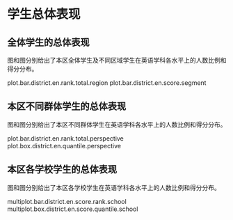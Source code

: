 <!-- chapter total -->

\mytext

# 学生总体表现

## 全体学生的总体表现

图\ref{fig: `r gio.R$GetPlotTitle("plot.bar.district.en.rank.total.region")`}和图\ref{fig: `r gio.R$GetPlotTitle("plot.bar.district.en.score.segment")`}分别给出了本区全体学生及不同区域学生在英语学科各水平上的人数比例和得分分布。

plot.bar.district.en.rank.total.region
plot.bar.district.en.score.segment


## 本区不同群体学生的总体表现

图\ref{fig: `r gio.R$GetPlotTitle("plot.bar.district.en.rank.total.perspective")`}和图\ref{fig: `r gio.R$GetPlotTitle("plot.box.district.en.quantile.perspective")`}分别给出了本区不同群体\footnote{其他：指普通初中、九年一贯制学校、完全中学之外的其他学校。}学生在英语学科各水平上的人数比例和得分分布\footnote{盒须图——5\%学生得分小于等于须下端线分数；25\%学生得分小于等于盒底分数；50\%学生得分大于等于盒中横线分数；25\%学生得分大于等于盒顶分数；5\%学生得分大于等于须上端线分数；盒高度一定程度上反映了得分分布的离散程度；红点为平均分。}。

plot.bar.district.en.rank.total.perspective
plot.box.district.en.quantile.perspective


## 本区各学校学生的总体表现

图\ref{fig: `r gio.R$GetPlotTitle("multiplot.bar.district.en.score.rank.school")`}和图\ref{fig: `r gio.R$GetPlotTitle("multiplot.box.district.en.score.quantile.school")`}分别给出了本区各学校学生在英语学科各水平上的人数比例和得分分布。

multiplot.bar.district.en.score.rank.school
multiplot.box.district.en.score.quantile.school



<!-- end of chapter total -->
